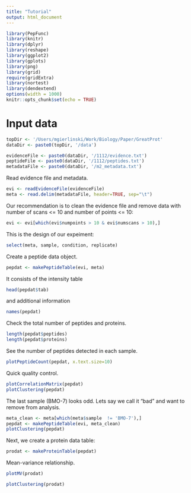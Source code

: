 ```yaml
---
title: "Tutorial"
output: html_document
---
```


```r
library(PepFunc)
library(knitr)
library(dplyr)
library(reshape)
library(ggplot2)
library(gplots)
library(png)
library(grid)
require(gridExtra)
library(nortest)
library(dendextend)
options(width = 1000)
knitr::opts_chunk$set(echo = TRUE)
```

# Input data

```r
topDir <- '/Users/mgierlinski/Work/Biology/Paper/GreatProt'
dataDir <- paste0(topDir, '/data')

evidenceFile <- paste0(dataDir, '/1112/evidence.txt')
peptideFile <- paste0(dataDir, '/1112/peptides.txt')
metadataFile <- paste0(dataDir, '/m2_metadata.txt')
```

Read evidence file and metadata.

```r
evi <- readEvidenceFile(evidenceFile)
meta <- read.delim(metadataFile, header=TRUE, sep="\t")
```

Our recommendation is to clean the evidence file and remove data with number of scans <= 10 and number of points <= 10:

```r
evi <- evi[which(evi$numpoints > 10 & evi$numscans > 10),]
```

This is the design of our expeiment:

```r
select(meta, sample, condition, replicate)
```

Create a peptide data object.

```r
pepdat <- makePeptideTable(evi, meta)
```

It consists of the intensity table

```r
head(pepdat$tab)
```

and additional information

```r
names(pepdat)
```

Check the total number of peptides and proteins.

```r
length(pepdat$peptides)
length(pepdat$proteins)
```
See the number of peptides detected in each sample.

```r
plotPeptideCount(pepdat, x.text.size=10)
```

Quick quality control.

```r
plotCorrelationMatrix(pepdat)
plotClustering(pepdat)
```

The last sample (BMO-7) looks odd. Lets say we call it "bad" and want to remove from analysis.

```r
meta_clean <- meta[which(meta$sample  != 'BMO-7'),]
pepdat <- makePeptideTable(evi, meta_clean)
plotClustering(pepdat)
```

Next, we create a protein data table:

```r
prodat <- makeProteinTable(pepdat)
```

Mean-variance relationship.

```r
plotMV(prodat)
```

```r
plotClustering(prodat)
```

